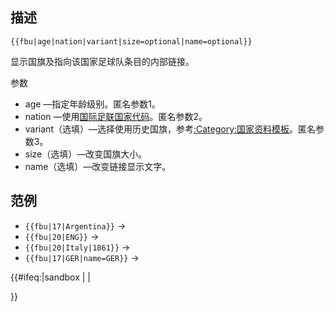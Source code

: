 <includeonly><!-- 在這裡加入模板的保護標識 --></includeonly><noinclude>{{Documentation subpage}}</noinclude>
<!-- 在本行下編輯模板說明 -->
==描述==
<tt><nowiki>{{fbu|age|nation|variant|size=optional|name=optional}}</nowiki></tt>

显示国旗及指向该国家足球队条目的内部链接。
;参数
*age —指定年龄级别。匿名参数1。
*nation —使用[[国际足联国家代码]]。匿名参数2。
*variant（选填）—选择使用历史国旗，参考[[:Category:国家资料模板]]。匿名参数3。
*size（选填）—改变国旗大小。
*name（选填）—改变链接显示文字。

==范例==
*<tt><nowiki>{{fbu|17|Argentina}}</nowiki></tt> → {{fbu|17|Argentina}}
*<tt><nowiki>{{fbu|20|ENG}}</nowiki></tt> → {{fb|ENG}}
*<tt><nowiki>{{fbu|20|Italy|1861}}</nowiki></tt> → {{fbu|20|Italy|1861}}
*<tt><nowiki>{{fbu|17|GER|name=GER}}</nowiki></tt> → {{fbu|17|GER|name=GER}}
<includeonly>{{#ifeq:{{SUBPAGENAME}}|sandbox | |
<!-- 本行下加入模板的分類，跨維基連結加入Wikidata（參見[[Wikipedia:Wikidata]]） -->

}}</includeonly>